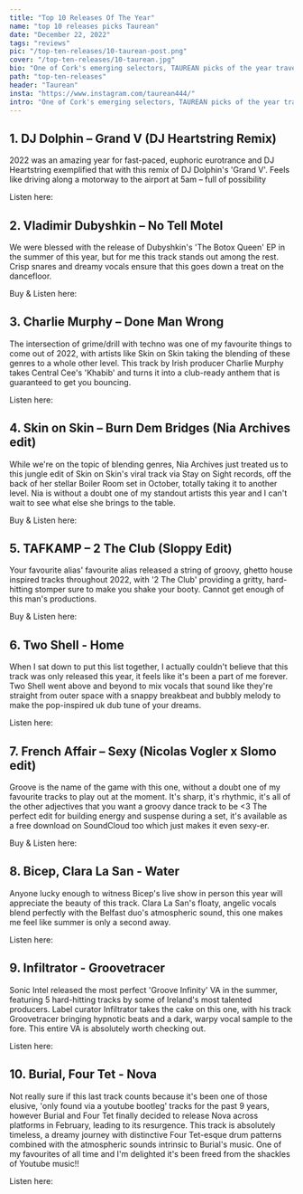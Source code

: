 ---
title: "Top 10 Releases Of The Year"
name: "top 10 releases picks Taurean"
date: "December 22, 2022"
tags: "reviews"
pic: "/top-ten-releases/10-taurean-post.png"
cover: "/top-ten-releases/10-taurean.jpg"
bio: "One of Cork's emerging selectors, TAUREAN picks of the year travel through euphoric dance and deeper atmospheric cuts"
path: "top-ten-releases"
header: "Taurean"
insta: "https://www.instagram.com/taurean444/"
intro: "One of Cork's emerging selectors, TAUREAN picks of the year travel through euphoric dance and deeper atmospheric cuts"
---

## 1. DJ Dolphin – Grand V (DJ Heartstring Remix)

<div className="row display-flex align-items-center">
<div className="col clubGuide">
<Picture src="/top-ten-releases/taurean/1.jpg" alt="DJ Dolphin – Grand V (DJ Heartstring Remix)" size={1200} />
</div>
<div className="col clubGuide">

2022 was an amazing year for fast-paced, euphoric eurotrance and DJ Heartstring exemplified that with this remix of DJ Dolphin's 'Grand V'. Feels like driving along a motorway to the airport at 5am – full of possibility

Listen here: <HoverLink url="soundcloud.com/uniontrance/grand-v-dj-dolphin-dj" external />

</div>
</div>

## 2. Vladimir Dubyshkin – No Tell Motel

<div className="row display-flex align-items-center">
<div className="col clubGuide">
<Picture src="/top-ten-releases/taurean/2.jpg" alt="Vladimir Dubyshkin – No Tell Motel cover art" size={1200} />
</div>
<div className="col clubGuide">

We were blessed with the release of Dubyshkin's 'The Botox Queen' EP in the summer of this year, but for me this track stands out among the rest. Crisp snares and dreamy vocals ensure that this goes down a treat on the dancefloor.

Buy & Listen here: <HoverLink url="soundcloud.com/vladimirdubyshkin/no-tell-motel" external />

</div>
</div>

## 3. Charlie Murphy – Done Man Wrong

<div className="row display-flex align-items-center">
<div className="col clubGuide">
<Picture src="/top-ten-releases/taurean/3.jpg" alt="Charlie Murphy – Done Man Wrong" size={1200} />
</div>
<div className="col clubGuide">

The intersection of grime/drill with techno was one of my favourite things to come out of 2022, with artists like Skin on Skin taking the blending of these genres to a whole other level. This track by Irish producer Charlie Murphy takes Central Cee's 'Khabib' and turns it into a club-ready anthem that is guaranteed to get you bouncing.

Listen here: <HoverLink url="soundcloud.com/charliegmurphy/charlie-murphy-done-man-wrong" external />

</div>
</div>

## 4. Skin on Skin – Burn Dem Bridges (Nia Archives edit)

<div className="row display-flex align-items-center">
<div className="col clubGuide">
<Picture src="/top-ten-releases/taurean/4.jpg" alt="Skin on Skin – Burn Dem Bridges (Nia Archives edit)" size={1200} />
</div>
<div className="col clubGuide">

While we're on the topic of blending genres, Nia Archives just treated us to this jungle edit of Skin on Skin's viral track via Stay on Sight records, off the back of her stellar Boiler Room set in October, totally taking it to another level. Nia is without a doubt one of my standout artists this year and I can't wait to see what else she brings to the table.

Buy & Listen here: <HoverLink url="soundcloud.com/skin0nskin/burn-dem-bridges-nia-archives" external />

</div>
</div>

## 5. TAFKAMP – 2 The Club (Sloppy Edit)

<div className="row display-flex align-items-center">
<div className="col clubGuide">
<Picture src="/top-ten-releases/taurean/5.jpg" alt="TAFKAMP – 2 The Club (Sloppy Edit)" size={1200} />
</div>
<div className="col clubGuide">

Your favourite alias' favourite alias released a string of groovy, ghetto house inspired tracks throughout 2022, with '2 The Club' providing a gritty, hard-hitting stomper sure to make you shake your booty. Cannot get enough of this man's productions.

Buy & Listen here: <HoverLink url="selfreflektion.bandcamp.com/track/2-the-club-sloppy-cut-version" external />

</div>
</div>

## 6. Two Shell - Home

<div className="row display-flex align-items-center">
<div className="col clubGuide">
<Picture src="/top-ten-releases/taurean/6.jpg" alt="Two Shell - Home" size={1200} />
</div>
<div className="col clubGuide">

When I sat down to put this list together, I actually couldn't believe that this track was only released this year, it feels like it's been a part of me forever. Two Shell went above and beyond to mix vocals that sound like they're straight from outer space with a snappy breakbeat and bubbly melody to make the pop-inspired uk dub tune of your dreams.

Listen here: <HoverLink url="open.spotify.com/track/0fAuuR5hoWZtTMpuqqxAGy" external />

</div>
</div>

## 7. French Affair – Sexy (Nicolas Vogler x Slomo edit)

<div className="row display-flex align-items-center">
<div className="col clubGuide">
<Picture src="/top-ten-releases/taurean/7.jpg" alt="French Affair – Sexy (Nicolas Vogler x Slomo edit)" size={1200} />
</div>
<div className="col clubGuide">

Groove is the name of the game with this one, without a doubt one of my favourite tracks to play out at the moment. It's sharp, it's rhythmic, it's all of the other adjectives that you want a groovy dance track to be \<3 The perfect edit for building energy and suspense during a set, it's available as a free download on SoundCloud too which just makes it even sexy-er.

Buy & Listen here: <HoverLink url="soundcloud.com/slomoo/french-affair-sexy-slomo-x-nicolas-vogler-edit-free-download" external />

</div>
</div>

## 8. Bicep, Clara La San - Water

<div className="row display-flex align-items-center">
<div className="col clubGuide">
<Picture src="/top-ten-releases/taurean/8.jpg" alt="Bicep, Clara La San - Water" size={1200} />
</div>
<div className="col clubGuide">

Anyone lucky enough to witness Bicep's live show in person this year will appreciate the beauty of this track. Clara La San's floaty, angelic vocals blend perfectly with the Belfast duo's atmospheric sound, this one makes me feel like summer is only a second away.

Listen here: <HoverLink url="open.spotify.com/track/09cgbbadzZSKFd1hGN23p5"  external />

</div>
</div>

## 9. Infiltrator - Groovetracer

<div className="row display-flex align-items-center">
<div className="col clubGuide">
<Picture src="/top-ten-releases/taurean/9.jpg" alt="Infiltrator - Groovetracer" size={1200} />
</div>
<div className="col clubGuide">

Sonic Intel released the most perfect 'Groove Infinity' VA in the summer, featuring 5 hard-hitting tracks by some of Ireland's most talented producers. Label curator Infiltrator takes the cake on this one, with his track Groovetracer bringing hypnotic beats and a dark, warpy vocal sample to the fore. This entire VA is absolutely worth checking out.

Listen here: <HoverLink url="soundcloud.com/motztechno/motz-premiere-infiltrator-groovetracer" external />

</div>
</div>

## 10. Burial, Four Tet - Nova

<div className="row display-flex align-items-center">
<div className="col clubGuide">
<Picture src="/top-ten-releases/taurean/10.jpg" alt="Burial, Four Tet - Nova" size={1200} />
</div>
<div className="col clubGuide">

Not really sure if this last track counts because it's been one of those elusive, 'only found via a youtube bootleg' tracks for the past 9 years, however Burial and Four Tet finally decided to release Nova across platforms in February, leading to its resurgence. This track is absolutely timeless, a dreamy journey with distinctive Four Tet-esque drum patterns combined with the atmospheric sounds intrinsic to Burial's music. One of my favourites of all time and I'm delighted it's been freed from the shackles of Youtube music!!

Listen here: <HoverLink url="open.spotify.com/track/7dYjEwbLJ1B5reoz3lWra0"  external />

</div>
</div>
